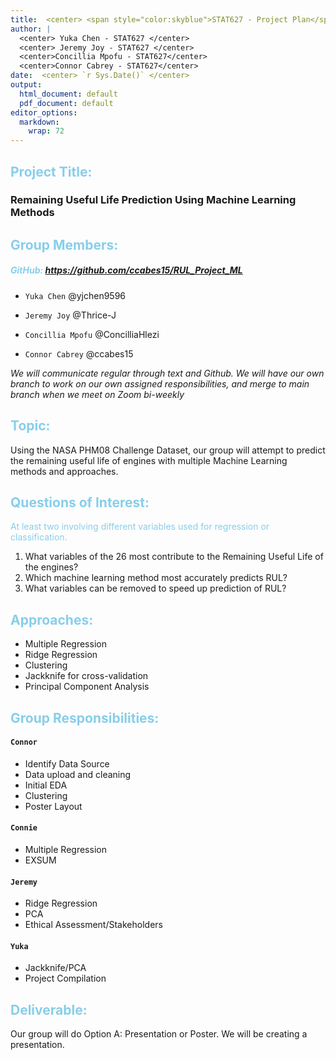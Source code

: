 ```yaml
---
title:  <center> <span style="color:skyblue">STAT627 - Project Plan</span> </center>
author: |
  <center> Yuka Chen - STAT627 </center>
  <center> Jeremy Joy - STAT627 </center>
  <center>Concillia Mpofu - STAT627</center> 
  <center>Connor Cabrey - STAT627</center>
date:  <center> `r Sys.Date()` </center>
output:
  html_document: default
  pdf_document: default
editor_options:
  markdown:
    wrap: 72
---
```

## <span style="color: skyblue;">Project Title:</span>

### **Remaining Useful Life Prediction Using Machine Learning Methods**

## <span style="color: skyblue;">Group Members:</span>

##### <span style="color: skyblue;">GitHub:</span> <https://github.com/ccabes15/RUL_Project_ML>

-   `Yuka Chen` @yjchen9596

-   `Jeremy Joy` @Thrice-J

-   `Concillia Mpofu` @ConcilliaHlezi

-   `Connor Cabrey` @ccabes15

*We will communicate regular through text and Github. We will have our
own branch to work on our own assigned responsibilities, and merge to
main branch when we meet on Zoom bi-weekly*

## <span style="color: skyblue;">Topic:</span>
Using the NASA PHM08 Challenge Dataset, our group will attempt to
predict the remaining useful life of engines with multiple Machine
Learning methods and approaches.

## <span style="color: skyblue;"> Questions of Interest:</span>

<span style="color: skyblue;"> At least two involving different variables used for regression or classification.</span>

1)  What variables of the 26 most contribute to the Remaining Useful
    Life of the engines?
2)  Which machine learning method most accurately predicts RUL?
3)  What variables can be removed to speed up prediction of RUL?

## <span style="color: skyblue;"> Approaches:</span>

-   Multiple Regression
-   Ridge Regression
-   Clustering
-   Jackknife for cross-validation
-   Principal Component Analysis

## <span style="color: skyblue;"> Group Responsibilities:</span>

#### `Connor`

-   Identify Data Source
-   Data upload and cleaning
-   Initial EDA
-   Clustering
-   Poster Layout

#### `Connie`

-   Multiple Regression
-   EXSUM

#### `Jeremy`

-   Ridge Regression
-   PCA
-   Ethical Assessment/Stakeholders

#### `Yuka`

-   Jackknife/PCA
-   Project Compilation

## <span style="color: skyblue;">Deliverable:</span>
Our group will do Option A: Presentation or Poster. We will be creating
a presentation.
